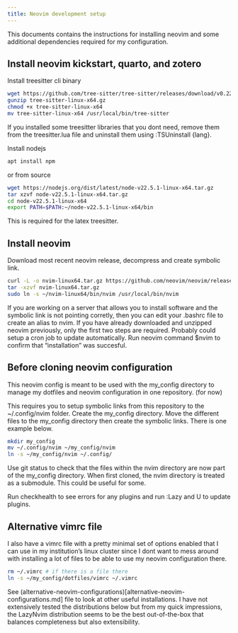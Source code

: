 ```yaml
---
title: Neovim development setup
---
```


This documents contains the instructions for installing neovim and some additional dependencies required for my configuration.

## Install neovim kickstart, quarto, and zotero

Install treesitter cli binary
```bash
wget https://github.com/tree-sitter/tree-sitter/releases/download/v0.22.6/tree-sitter-linux-x64.gz
gunzip tree-sitter-linux-x64.gz
chmod +x tree-sitter-linux-x64
mv tree-sitter-linux-x64 /usr/local/bin/tree-sitter
```
If you installed some treesitter libraries that you dont need, remove them from the treesitter.lua file and uninstall them using :TSUninstall {lang}.

Install nodejs
```bash
apt install npm
```
or from source 
```bash
wget https://nodejs.org/dist/latest/node-v22.5.1-linux-x64.tar.gz
tar xzvf node-v22.5.1-linux-x64.tar.gz
cd node-v22.5.1-linux-x64
export PATH=$PATH:~/node-v22.5.1-linux-x64/bin
```
This is required for the latex treesitter.

## Install neovim
Download most recent neovim release, decompress and create symbolic link.
```bash
curl -L -o nvim-linux64.tar.gz https://github.com/neovim/neovim/releases/download/stable/nvim-linux64.tar.gz
tar -xzvf nvim-linux64.tar.gz
sudo ln -s ~/nvim-linux64/bin/nvim /usr/local/bin/nvim
```
If you are working on a server that allows you to install software and the symbolic link is not pointing corretly, then you can edit your .bashrc file to create an alias to nvim.
If you have already downloaded and unzipped neovim previously, only the first two steps are required. Probably could setup a cron job to update automatically.
Run neovim command $nvim to confirm that "installation" was succesful. 

## Before cloning neovim configuration 
This neovim config is meant to be used with the my_config directory to manage my dotfiles and neovim configuration in one repository. (for now)

This requires you to setup symbolic links from this repository to the ~/.config/nvim folder.
Create the my_config directory. Move the different files to the my_config directory then create the symbolic links. There is one example below. 
```bash
mkdir my_config
mv ~/.config/nvim ~/my_config/nvim
ln -s ~/my_config/nvim ~/.config/
```
Use git status to check that the files within the nvim directory are now part of the my_config directory. When first cloned, the nvim directory is treated as a submodule. This could be useful for some.

Run checkhealth to see errors for any plugins and run :Lazy and U to update plugins.

## Alternative vimrc file
I also have a vimrc file with a pretty minimal set of options enabled that I can use in my institution's linux cluster since I dont want to mess around with installing a lot of files to be able to use my neovim configuration there.
```bash
rm ~/.vimrc # if there is a file there
ln -s ~/my_config/dotfiles/vimrc ~/.vimrc
```

See (alternative-neovim-configurations)[alternative-neovim-configurations.md] file to look at other useful installations.
I have not extensively tested the distributions below but from my quick impressions, the LazyNvim distribution seems to be the best out-of-the-box that balances completeness but also extensibility. 
